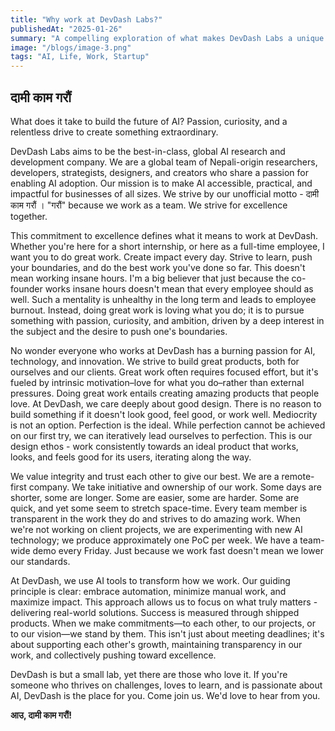 ```yaml
---
title: "Why work at DevDash Labs?"
publishedAt: "2025-01-26"
summary: "A compelling exploration of what makes DevDash Labs a unique place to work in the AI industry. This article delves into the company's culture, values, and vision, emphasizing the importance of passion, innovation, and excellence. We discuss the balance between high standards and sustainable work practices, the role of AI in transforming work processes, and the commitment to creating meaningful impact through technology. The piece also highlights the company's remote-first approach and its dedication to continuous learning and experimentation."
image: "/blogs/image-3.png"
tags: "AI, Life, Work, Startup"
---
```


## दामी काम गरौं

What does it take to build the future of AI? Passion, curiosity, and a relentless drive to create something extraordinary. 

DevDash Labs aims to be the best-in-class, global AI research and development company. We are a global team of Nepali-origin researchers, developers, strategists, designers, and creators who share a passion for enabling AI adoption. Our mission is to make AI accessible, practical, and impactful for businesses of all sizes. We strive by our unofficial motto - दामी काम गरौं । "गरौं" because we work as a team. We strive for excellence together. 

This commitment to excellence defines what it means to work at DevDash. Whether you're here for a short internship, or here as a full-time employee, I want you to do great work. Create impact every day. Strive to learn, push your boundaries, and do the best work you've done so far. This doesn't mean working insane hours. I'm a big believer that just because the co-founder works insane hours doesn't mean that every employee should as well. Such a mentality is unhealthy in the long term and leads to employee burnout. Instead, doing great work is loving what you do; it is to pursue something with passion, curiosity, and ambition, driven by a deep interest in the subject and the desire to push one's boundaries.

No wonder everyone who works at DevDash has a burning passion for AI, technology, and innovation. We strive to build great products, both for ourselves and our clients. Great work often requires focused effort, but it's fueled by intrinsic motivation–love for what you do–rather than external pressures. Doing great work entails creating amazing products that people love. At DevDash, we care deeply about good design. There is no reason to build something if it doesn't look good, feel good, or work well. Mediocrity is not an option. Perfection is the ideal. While perfection cannot be achieved on our first try, we can iteratively lead ourselves to perfection. This is our design ethos - work consistently towards an ideal product that works, looks, and feels good for its users, iterating along the way.

We value integrity and trust each other to give our best. We are a remote-first company. We take initiative and ownership of our work. Some days are shorter, some are longer. Some are easier, some are harder. Some are quick, and yet some seem to stretch space-time. Every team member is transparent in the work they do and strives to do amazing work. When we're not working on client projects, we are experimenting with new AI technology; we produce approximately one PoC per week. We have a team-wide demo every Friday. Just because we work fast doesn't mean we lower our standards. 

At DevDash, we use AI tools to transform how we work. Our guiding principle is clear: embrace automation, minimize manual work, and maximize impact. This approach allows us to focus on what truly matters - delivering real-world solutions. Success is measured through shipped products. When we make commitments—to each other, to our projects, or to our vision—we stand by them. This isn't just about meeting deadlines; it's about supporting each other's growth, maintaining transparency in our work, and collectively pushing toward excellence.

DevDash is but a small lab, yet there are those who love it. If you're someone who thrives on challenges, loves to learn, and is passionate about AI, DevDash is the place for you. Come join us. We'd love to hear from you.

**आउ, दामी काम गरौं\!**